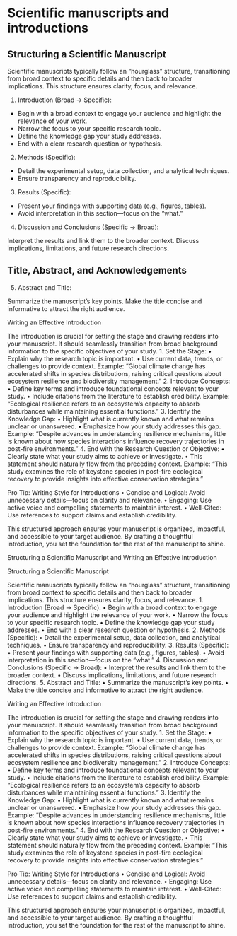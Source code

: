 # Scientific manuscripts and introductions

## Structuring a Scientific Manuscript

Scientific manuscripts typically follow an “hourglass” structure, transitioning from broad context to specific details and then back to broader implications. This structure ensures clarity, focus, and relevance.

1.	Introduction (Broad → Specific):

- Begin with a broad context to engage your audience and highlight the relevance of your work.
- Narrow the focus to your specific research topic.
- Define the knowledge gap your study addresses.
- End with a clear research question or hypothesis.

2.	Methods (Specific):

- Detail the experimental setup, data collection, and analytical techniques.
- Ensure transparency and reproducibility.

3.	Results (Specific):

- Present your findings with supporting data (e.g., figures, tables).
- Avoid interpretation in this section—focus on the “what.”

4.	Discussion and Conclusions (Specific → Broad):

Interpret the results and link them to the broader context.
Discuss implications, limitations, and future research directions.

## Title, Abstract, and Acknowledgements

5.	Abstract and Title:

Summarize the manuscript’s key points.
Make the title concise and informative to attract the right audience.

Writing an Effective Introduction

The introduction is crucial for setting the stage and drawing readers into your manuscript. It should seamlessly transition from broad background information to the specific objectives of your study.
	1.	Set the Stage:
	•	Explain why the research topic is important.
	•	Use current data, trends, or challenges to provide context.
Example: “Global climate change has accelerated shifts in species distributions, raising critical questions about ecosystem resilience and biodiversity management.”
	2.	Introduce Concepts:
	•	Define key terms and introduce foundational concepts relevant to your study.
	•	Include citations from the literature to establish credibility.
Example: “Ecological resilience refers to an ecosystem’s capacity to absorb disturbances while maintaining essential functions.”
	3.	Identify the Knowledge Gap:
	•	Highlight what is currently known and what remains unclear or unanswered.
	•	Emphasize how your study addresses this gap.
Example: “Despite advances in understanding resilience mechanisms, little is known about how species interactions influence recovery trajectories in post-fire environments.”
	4.	End with the Research Question or Objective:
	•	Clearly state what your study aims to achieve or investigate.
	•	This statement should naturally flow from the preceding context.
Example: “This study examines the role of keystone species in post-fire ecological recovery to provide insights into effective conservation strategies.”

Pro Tip: Writing Style for Introductions
	•	Concise and Logical: Avoid unnecessary details—focus on clarity and relevance.
	•	Engaging: Use active voice and compelling statements to maintain interest.
	•	Well-Cited: Use references to support claims and establish credibility.

This structured approach ensures your manuscript is organized, impactful, and accessible to your target audience. By crafting a thoughtful introduction, you set the foundation for the rest of the manuscript to shine.

Structuring a Scientific Manuscript and Writing an Effective Introduction

Structuring a Scientific Manuscript

Scientific manuscripts typically follow an “hourglass” structure, transitioning from broad context to specific details and then back to broader implications. This structure ensures clarity, focus, and relevance.
	1.	Introduction (Broad → Specific):
	•	Begin with a broad context to engage your audience and highlight the relevance of your work.
	•	Narrow the focus to your specific research topic.
	•	Define the knowledge gap your study addresses.
	•	End with a clear research question or hypothesis.
	2.	Methods (Specific):
	•	Detail the experimental setup, data collection, and analytical techniques.
	•	Ensure transparency and reproducibility.
	3.	Results (Specific):
	•	Present your findings with supporting data (e.g., figures, tables).
	•	Avoid interpretation in this section—focus on the “what.”
	4.	Discussion and Conclusions (Specific → Broad):
	•	Interpret the results and link them to the broader context.
	•	Discuss implications, limitations, and future research directions.
	5.	Abstract and Title:
	•	Summarize the manuscript’s key points.
	•	Make the title concise and informative to attract the right audience.

Writing an Effective Introduction

The introduction is crucial for setting the stage and drawing readers into your manuscript. It should seamlessly transition from broad background information to the specific objectives of your study.
	1.	Set the Stage:
	•	Explain why the research topic is important.
	•	Use current data, trends, or challenges to provide context.
Example: “Global climate change has accelerated shifts in species distributions, raising critical questions about ecosystem resilience and biodiversity management.”
	2.	Introduce Concepts:
	•	Define key terms and introduce foundational concepts relevant to your study.
	•	Include citations from the literature to establish credibility.
Example: “Ecological resilience refers to an ecosystem’s capacity to absorb disturbances while maintaining essential functions.”
	3.	Identify the Knowledge Gap:
	•	Highlight what is currently known and what remains unclear or unanswered.
	•	Emphasize how your study addresses this gap.
Example: “Despite advances in understanding resilience mechanisms, little is known about how species interactions influence recovery trajectories in post-fire environments.”
	4.	End with the Research Question or Objective:
	•	Clearly state what your study aims to achieve or investigate.
	•	This statement should naturally flow from the preceding context.
Example: “This study examines the role of keystone species in post-fire ecological recovery to provide insights into effective conservation strategies.”

Pro Tip: Writing Style for Introductions
	•	Concise and Logical: Avoid unnecessary details—focus on clarity and relevance.
	•	Engaging: Use active voice and compelling statements to maintain interest.
	•	Well-Cited: Use references to support claims and establish credibility.

This structured approach ensures your manuscript is organized, impactful, and accessible to your target audience. By crafting a thoughtful introduction, you set the foundation for the rest of the manuscript to shine.
